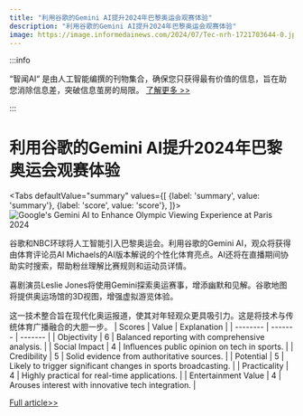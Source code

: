 ```yaml
---
title: "利用谷歌的Gemini AI提升2024年巴黎奥运会观赛体验"
description: "利用谷歌的Gemini AI提升2024年巴黎奥运会观赛体验"
image: https://image.informedainews.com/2024/07/Tec-nrh-1721703644-0.jpg
---
```



:::info

“智闻AI“ 是由人工智能编撰的刊物集合，确保您只获得最有价值的信息，旨在助您消除信息差，突破信息茧房的局限。  [了解更多 >>](/)

:::

# 利用谷歌的Gemini AI提升2024年巴黎奥运会观赛体验


<Tabs
	defaultValue="summary"
	values={[
	{label: 'summary', value: 'summary'},
	{label: 'score', value: 'score'},
]}>
<TabItem value="summary">
<img
  src="https://image.informedainews.com/2024/07/Tec-nrh-1721703644-0.jpg"
  alt="Google's Gemini AI to Enhance Olympic Viewing Experience at Paris 2024"
/>



谷歌和NBC环球将人工智能引入巴黎奥运会。利用谷歌的Gemini AI，观众将获得由体育评论员Al Michaels的AI版本解说的个性化体育亮点。AI还将在直播期间协助实时搜索，帮助粉丝理解比赛规则和运动员详情。

喜剧演员Leslie Jones将使用Gemini探索奥运赛事，增添幽默和见解。谷歌地图将提供奥运场馆的3D视图，增强虚拟游览体验。

这一技术整合旨在现代化奥运报道，使其对年轻观众更具吸引力。这是将技术与传统体育广播融合的大胆一步。
</TabItem>
<TabItem value="score">
	| Scores     | Value   | Explanation |
	| -------- | ------- | ------- |
	| Objectivity  | 6    | Balanced reporting with comprehensive analysis.    |
	| Social Impact | 4     | Influences public opinion on tech in sports.    |
	| Credibility    | 5    | Solid evidence from authoritative sources.    |
	| Potential    | 5    | Likely to trigger significant changes in sports broadcasting.    |
	| Practicality    | 4    | Highly practical for real-time applications.    |
	| Entertainment Value    | 4    | Arouses interest with innovative tech integration.    |
</TabItem>
</Tabs>

[Full article>>](https://www.cnbeta.com.tw/articles/tech/1439255.htm)
